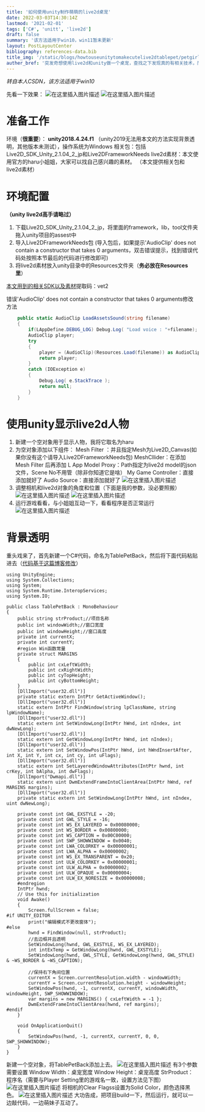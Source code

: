 ```yaml
---
title: '如何使用unity制作萌萌的live2d桌宠'
date: 2022-03-03T14:30:14Z
lastmod: '2021-02-01'
tags: ['C#', 'unitt', 'live2d']
draft: false
summary: '该方法适用于win10，win11暂未更新'
layout: PostLayoutCenter
bibliography: references-data.bib
title_img: '/static/blogs/howtouseunitytomakecutelive2dtablepet/petgirl.png'
auther_bref: '突发奇想使用live2d和unity做一个桌宠，查找之下发现真的有相关技术，而且难度也不是很大，于是便有了此文。'
---
```



*转自本人CSDN，该方法适用于win10*

先看一下效果：
![在这里插入图片描述](https://img-blog.csdnimg.cn/20200714000728641.png?x-oss-process=image/watermark,type_ZmFuZ3poZW5naGVpdGk,shadow_10,text_aHR0cHM6Ly9ibG9nLmNzZG4ubmV0L1JlRHJlYW1tZQ==,size_16,color_FFFFFF,t_70#pic_center)
![在这里插入图片描述](https://img-blog.csdnimg.cn/20200714000816978.png?x-oss-process=image/watermark,type_ZmFuZ3poZW5naGVpdGk,shadow_10,text_aHR0cHM6Ly9ibG9nLmNzZG4ubmV0L1JlRHJlYW1tZQ==,size_16,color_FFFFFF,t_70#pic_center)
# 准备工作
环境（**很重要**）： **unity2018.4.24.f1** （unity2019无法用本文的方法实现背景透明，其他版本未测试），操作系统为Windows
相关包：包括Live2D_SDK_Unity_2.1.04_2_jp和Live2DFrameworkNeeds
live2d素材：本文使用官方的haru小姐姐，大家可以找自己感兴趣的素材。
（本文提供相关包和live2d素材）
# 环境配置
**（unity live2d高手请略过）**
1. 下载Live2D_SDK_Unity_2.1.04_2_jp，将里面的framework，lib，tool文件夹拖入unity项目的assest中
2. 导入Live2DFrameworkNeeds包
(导入包后，如果提示'AudioClip' does not contain a constructor that takes 0 arguments，双击错误提示，找到错误代码处按照本节最后的代码进行修改即可)
3. 将live2d素材放入unity目录中的Resources文件夹（**务必放在Resources里**）


[本文用到的相关SDK以及素材](https://pan.baidu.com/s/1-Rz8p7nSaU9XEdPqtd8Pow)提取码：vet2


错误'AudioClip' does not contain a constructor that takes 0 arguments修改方法
```C#
	public static AudioClip LoadAssetsSound(string filename)
	{
		if(LAppDefine.DEBUG_LOG) Debug.Log( "Load voice : "+filename);
		AudioClip player;
		try
		{
            player = (AudioClip)(Resources.Load(filename)) as AudioClip;
            return player;
        }
		catch (IOException e)
		{
			Debug.Log( e.StackTrace );
            return null;
		}
	}
```
# 使用unity显示live2d人物
1. 新建一个空对象用于显示人物，我将它取名为haru
2. 为空对象添加以下组件：
	 Mesh Filter ：并且指定Mesh为Live2D_Canvas(如果你没有这个请导入Live2DFrameworkNeeds包)
	 MeshCllider：在添加Mesh Filter 后再添加
	 L App Model Proxy：Path指定为live2d model的json文件，Scene No不用管（除非你知道它是啥）
	 My Game Controller：直接添加就好了
	 Audio Source：直接添加就好了
![在这里插入图片描述](https://img-blog.csdnimg.cn/20200713231050741.png?x-oss-process=image/watermark,type_ZmFuZ3poZW5naGVpdGk,shadow_10,text_aHR0cHM6Ly9ibG9nLmNzZG4ubmV0L1JlRHJlYW1tZQ==,size_16,color_FFFFFF,t_70#pic_center)
3. 调整相机和live2d对象的角度和位置（下面是我的参数，没必要照搬）
![在这里插入图片描述](https://img-blog.csdnimg.cn/20200713231857362.png#pic_center)
![在这里插入图片描述](https://img-blog.csdnimg.cn/20200713231816491.png#pic_center)
4. 运行游戏看看，与小姐姐互动一下，看看程序是否正常运行
![在这里插入图片描述](https://img-blog.csdnimg.cn/20200713232240709.png?x-oss-process=image/watermark,type_ZmFuZ3poZW5naGVpdGk,shadow_10,text_aHR0cHM6Ly9ibG9nLmNzZG4ubmV0L1JlRHJlYW1tZQ==,size_16,color_FFFFFF,t_70#pic_center)
# 背景透明
重头戏来了，首先新建一个C#代码，命名为TablePetBack，然后将下面代码粘贴进去（[代码基于这篇博客修改](https://blog.csdn.net/q493201681/article/details/65936592)）
```
using UnityEngine;
using System.Collections;
using System;
using System.Runtime.InteropServices;
using System.IO;

public class TablePetBack : MonoBehaviour
{
    public string strProduct;//项目名称
    public int windowWidth;//窗口宽度
    public int windowHeight;//窗口高度
    private int currentX;
    private int currentY;
    #region Win函数常量
    private struct MARGINS
    {
        public int cxLeftWidth;
        public int cxRightWidth;
        public int cyTopHeight;
        public int cyBottomHeight;
    }
    [DllImport("user32.dll")]
    private static extern IntPtr GetActiveWindow();
    [DllImport("user32.dll")]
    static extern IntPtr FindWindow(string lpClassName, string lpWindowName);
    [DllImport("user32.dll")]
    static extern int SetWindowLong(IntPtr hWnd, int nIndex, int dwNewLong);
    [DllImport("user32.dll")]
    static extern int GetWindowLong(IntPtr hWnd, int nIndex);
    [DllImport("user32.dll")]
    static extern int SetWindowPos(IntPtr hWnd, int hWndInsertAfter, int X, int Y, int cx, int cy, int uFlags);
    [DllImport("user32.dll")]
    static extern int SetLayeredWindowAttributes(IntPtr hwnd, int crKey, int bAlpha, int dwFlags);
    [DllImport("Dwmapi.dll")]
    static extern uint DwmExtendFrameIntoClientArea(IntPtr hWnd, ref MARGINS margins);
    [DllImport("user32.dll")]
    private static extern int SetWindowLong(IntPtr hWnd, int nIndex, uint dwNewLong);

    private const int GWL_EXSTYLE = -20;
    private const int GWL_STYLE = -16;
    private const int WS_EX_LAYERED = 0x00080000;
    private const int WS_BORDER = 0x00800000;
    private const int WS_CAPTION = 0x00C00000;
    private const int SWP_SHOWWINDOW = 0x0040;
    private const int LWA_COLORKEY = 0x00000001;
    private const int LWA_ALPHA = 0x00000002;
    private const int WS_EX_TRANSPARENT = 0x20;
    private const int ULW_COLORKEY = 0x00000001;
    private const int ULW_ALPHA = 0x00000002;
    private const int ULW_OPAQUE = 0x00000004;
    private const int ULW_EX_NORESIZE = 0x00000008;
    #endregion
    IntPtr hwnd;
    // Use this for initialization
    void Awake()
    {
        Screen.fullScreen = false;
#if UNITY_EDITOR
        print("编辑模式不更改窗体");
#else
        hwnd = FindWindow(null, strProduct);
        //去边框并且透明
        SetWindowLong(hwnd, GWL_EXSTYLE, WS_EX_LAYERED);
        int intExTemp = GetWindowLong(hwnd, GWL_EXSTYLE);
        SetWindowLong(hwnd, GWL_STYLE, GetWindowLong(hwnd, GWL_STYLE) & ~WS_BORDER & ~WS_CAPTION);

        //保持右下角间位置
        currentX = Screen.currentResolution.width - windowWidth;
        currentY = Screen.currentResolution.height - windowHeight;
        SetWindowPos(hwnd, -1, currentX, currentY, windowWidth, windowHeight, SWP_SHOWWINDOW);
        var margins = new MARGINS() { cxLeftWidth = -1 };
        DwmExtendFrameIntoClientArea(hwnd, ref margins);
#endif
    }

    void OnApplicationQuit()
    {
        SetWindowPos(hwnd, -1, currentX, currentY, 0, 0, SWP_SHOWWINDOW);
    }
}
```
新建一个空对象，将TablePetBack添加上去。
![在这里插入图片描述](https://img-blog.csdnimg.cn/20200714092912984.png?x-oss-process=image/watermark,type_ZmFuZ3poZW5naGVpdGk,shadow_10,text_aHR0cHM6Ly9ibG9nLmNzZG4ubmV0L1JlRHJlYW1tZQ==,size_16,color_FFFFFF,t_70)
有3个参数需要设置
  Window Width：桌宠宽度
  Window Height：桌宠高度
  StrProduct：程序名（需要与Player Setting里的游戏名一致，设置方法见下图）
![在这里插入图片描述](https://img-blog.csdnimg.cn/20200713234337956.png?x-oss-process=image/watermark,type_ZmFuZ3poZW5naGVpdGk,shadow_10,text_aHR0cHM6Ly9ibG9nLmNzZG4ubmV0L1JlRHJlYW1tZQ==,size_16,color_FFFFFF,t_70#pic_center)
将相机的Clear Flagss设置为Solid Color，颜色选择黑色。
![在这里插入图片描述](https://img-blog.csdnimg.cn/20200713234201638.png?x-oss-process=image/watermark,type_ZmFuZ3poZW5naGVpdGk,shadow_10,text_aHR0cHM6Ly9ibG9nLmNzZG4ubmV0L1JlRHJlYW1tZQ==,size_16,color_FFFFFF,t_70#pic_center)
大功告成，把项目build一下，然后运行，就可以一边敲代码，一边萌妹子互动了。
